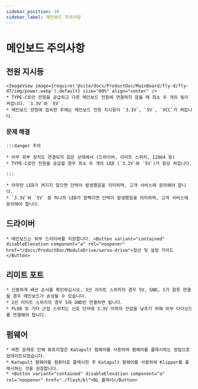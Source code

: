 ```yaml
---
sidebar_position: 10
sidebar_label: 메인보드 주의사항
---
```


# 메인보드 주의사항

## 전원 지시등
    <ImageView image={require('@site/docs/ProductDoc/MainBoard/fly-d/fly-d7/img/power.webp').default} size="80%" align="center" />
    * TYPE-C로만 전원을 공급하고 다른 메인보드 전원에 연결하지 않을 때 최소 두 개의 빛이 켜집니다. `3.3V`와 `5V`.
    * 메인보드 전원에 접속한 후에는 메인보드 전원 지시등이 `3.3V`, `5V`, `VCC`가 켜집니다.

### 문제 해결


    :::danger 주의

    * 아무 외부 장치도 연결되지 않은 상태에서 (드라이버, 리미트 스위치, 12864 등)
    * TYPE-C로만 전원을 공급할 경우 최소 두 개의 LED (`3.3V`와 `5V`)가 항상 켜집니다.

    :::

    * 아무런 LED가 켜지지 않으면 단락이 발생했음을 의미하며, 고객 서비스에 문의해야 합니다.
    * `3.3V`와 `5V` 중 하나의 LED가 깜빡이면 단락이 발생했음을 의미하며, 고객 서비스에 문의해야 합니다.

## 드라이버

    * 메인보드는 외부 드라이버를 지원합니다. <Button variant="contained" disableElevation component="a" rel="noopener" href="/docs/ProductDoc/ModuleDrive/servo-drive">접선 및 설정 가이드</Button>

## 리미트 포트

    * 신중하게 배선 순서를 확인하십시오. 3선 리미트 스위치의 경우 5V, GND, S가 잘못 연결될 경우 메인보드가 손상될 수 있습니다.
    * 2선 리미트 스위치의 경우 S와 GND만 연결하면 됩니다.
    * PL08 및 기타 근접 스위치는 신호 단자에 3.3V 이하의 전압을 낮추기 위해 외부 다이오드를 연결해야 합니다.

## 펌웨어

    * 버튼 문제로 인해 튜토리얼은 Katapult 펌웨어를 사용하여 펌웨어를 플래시하는 방법으로 업데이트되었습니다.
    * Katapult 펌웨어를 컴퓨터로 플래시한 후 Katapult 펌웨어를 사용하여 Klipper를 플래시하는 것을 권장합니다.
    * <Button variant="contained" disableElevation component="a" rel="noopener" href="./flash/bl">BL 플래시</Button>
